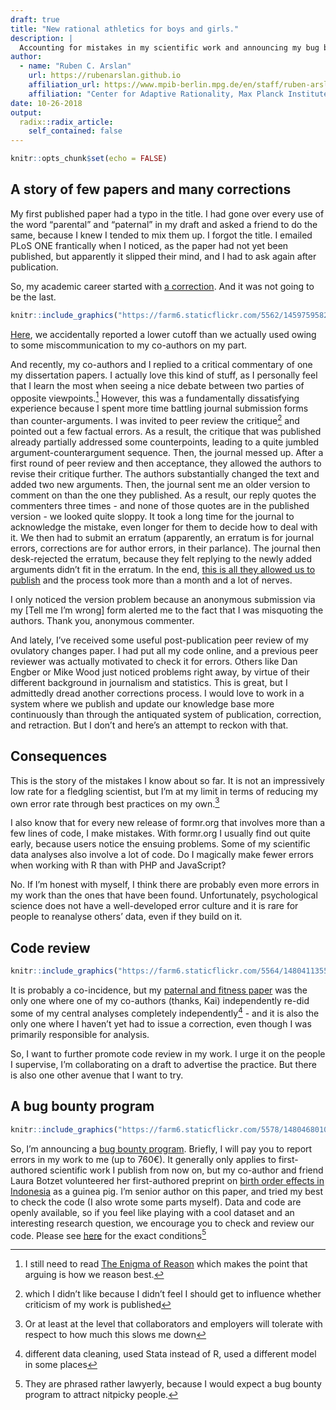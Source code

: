 ```yaml
---
draft: true
title: "New rational athletics for boys and girls."
description: |
  Accounting for mistakes in my scientific work and announcing my bug bounty program.
author:
  - name: "Ruben C. Arslan"
    url: https://rubenarslan.github.io
    affiliation_url: https://www.mpib-berlin.mpg.de/en/staff/ruben-arslan
    affiliation: "Center for Adaptive Rationality, Max Planck Institute for Human Development, Berlin" 
date: 10-26-2018
output:
  radix::radix_article:
    self_contained: false
---
```


```r
knitr::opts_chunk$set(echo = FALSE)
```

## A story of few papers and many corrections

My first published paper had a typo in the title. I had gone over every use of the word "parental" and "paternal" in my draft and asked a friend to do the same, because I knew I tended to mix them up. I forgot the title. I emailed PLoS ONE frantically when I noticed, as the paper had not yet been published, but apparently it slipped their mind, and I had to ask again after publication. 

So, my academic career started with [a correction](https://journals.plos.org/plosone/article?id=10.1371/journal.pone.0097370). And it was not going to be the last.

```r
knitr::include_graphics("https://farm6.staticflickr.com/5562/14597595828_44d41a5e86_k_d.jpg")
```

[Here](http://psycnet.apa.org/buy/2015-37761-001), we accidentally reported a lower cutoff than we actually used owing to some miscommunication to my co-authors on my part.

And recently, my co-authors and I replied to a critical commentary of one my dissertation papers. I actually love this kind of stuff, as I personally feel that I learn the most when seeing a nice debate between two parties of opposite viewpoints.^[I still need to read [The Enigma of Reason](http://www.hup.harvard.edu/catalog.php?isbn=9780674368309) which makes the point that arguing is how we reason best.]
However, this was a fundamentally dissatisfying experience because I spent more time battling journal submission forms than counter-arguments. I was invited to peer review the critique^[which I didn't like because I didn't feel I should  get to influence whether criticism of my work is published] and pointed out a few factual errors. As a result, the critique that was  published already partially addressed some counterpoints, leading to a quite jumbled argument-counterargument sequence. Then, the journal messed up. After a first round of peer review and then acceptance, they allowed the authors to revise their critique further. The authors substantially changed the text and added two new arguments. Then, the journal sent me an older version to comment on than the one they published. As a result, our reply quotes the commenters three times - and none of those quotes are in the published version - we looked quite sloppy. It took a long time for the journal to acknowledge the mistake, even longer for them to decide how to deal with it. We then had to submit an erratum (apparently, an erratum is for journal errors, corrections are for author errors, in their parlance). The journal then desk-rejected the erratum, because they felt replying to the newly added arguments didn't fit in the erratum. In the end, [this is all they allowed us to publish](http://rspb.royalsocietypublishing.org/content/285/1884/20181427) and the process took more than a month and a lot of nerves. 

I only noticed the version problem because an anonymous submission via my [Tell me I'm wrong] form alerted me to the fact that I was misquoting the authors. Thank you, anonymous commenter.

And lately, I've received some useful post-publication peer review of my ovulatory changes paper. I had put all my code online, and a previous peer reviewer was actually motivated to check it for errors. Others like Dan Engber or Mike Wood just noticed problems right away, by virtue of their different background in journalism and statistics. This is great, but I admittedly dread another corrections process. I would love to work in a system where we publish and update our knowledge base more continuously than through the antiquated system of publication, correction, and retraction. But I don't and here's an attempt to reckon with that.

## Consequences

This is the story of the mistakes I know about so far. It is not an impressively low rate for a fledgling scientist, but I'm at my limit in terms of reducing my own error rate through best practices on my own.^[Or at least at the level that collaborators and employers will tolerate with respect to how much this slows me down]

I also know that for every new release of formr.org that involves more than a few lines of code, I make mistakes. With formr.org I usually find out quite early, because users notice the ensuing problems. Some of my scientific data analyses also involve a lot of code. Do I magically make fewer errors when working with R than with PHP and JavaScript?

No. If I'm honest with myself, I think there are probably even more errors in my work than the ones that have been found. Unfortunately, psychological science does not have a well-developed error culture and it is rare for people to reanalyse others' data, even if they build on it. 

## Code review

<aside>
```r
knitr::include_graphics("https://farm6.staticflickr.com/5564/14804113553_69542c87b7_k_d.jpg")
```
</aside>

It is probably a co-incidence, but my [paternal and fitness paper](http://rspb.royalsocietypublishing.org/content/284/1862/20171562) was the only one where one of my co-authors (thanks, Kai) independently re-did some of my central analyses completely independently^[different data cleaning, used Stata instead of R, used a different model in some places] - and it is also the only one where I haven't yet had to issue a correction, even though I was primarily responsible for analysis.

So, I want to further promote code review in my work. 
I urge it on the people I supervise, I'm collaborating on a draft to advertise the practice. But there is also one other avenue that I want to try.

## A bug bounty program

<aside>
```r
knitr::include_graphics("https://farm6.staticflickr.com/5578/14804680103_c8d5ef8ef0_o_d.jpg")
```
</aside>

So, I'm announcing a [bug bounty program](/bug_bounty.html). Briefly, I will pay you to report errors in my work to me (up to 760€). It generally only applies to first-authored scientific work I publish from now on, but my co-author and friend Laura Botzet volunteered her first-authored preprint on [birth order effects in Indonesia](https://psyarxiv.com/5387k/) as a guinea pig. I'm senior author on this paper, and tried my best to check the code (I also wrote some parts myself). Data and code are openly available, so if you feel like playing with a cool dataset and an interesting research question, we encourage you to check and review our code. Please see [here](/bug_bounty.html) for the exact conditions^[They are phrased rather lawyerly, because I would expect a bug bounty program to attract nitpicky people.]
